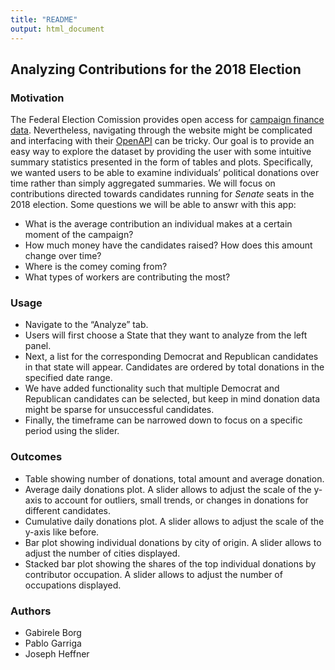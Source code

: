 ```yaml
---
title: "README"
output: html_document
---
```


## Analyzing Contributions for the 2018 Election

### Motivation

The Federal Election Comission provides open access for [campaign finance data](https://www.fec.gov/data/). Nevertheless, navigating through the website might be complicated and interfacing with their [OpenAPI](https://api.open.fec.gov/developers/) can be tricky.
Our goal is to provide an easy way to explore the dataset by providing the user with some intuitive summary statistics presented in the form of tables and plots. Specifically, we wanted users to be able to examine individuals' political donations over time rather than simply aggregated summaries. 
We will focus on contributions directed towards candidates running for *Senate* seats in the 2018 election.
Some questions we will be able to answr with this app:

* What is the average contribution an individual makes at a certain moment of the campaign?
* How much money have the candidates raised? How does this amount change over time?
* Where is the comey coming from?
* What types of workers are contributing the most?

### Usage

* Navigate to the "Analyze" tab.
* Users will first choose a State that they want to analyze from the left panel.
* Next, a list for the corresponding Democrat and Republican candidates in that state will appear. Candidates are ordered by total donations in the specified date range. 
* We have added functionality such that multiple Democrat and Republican candidates can be selected, but keep in mind donation data might be sparse for unsuccessful candidates. 
* Finally, the timeframe can be narrowed down to focus on a specific period using the slider. 

### Outcomes

* Table showing number of donations, total amount and average donation.
* Average daily donations plot. A slider allows to adjust the scale of the y-axis to account for outliers, small trends, or changes in donations for different candidates. 
* Cumulative daily donations plot. A slider allows to adjust the scale of the y-axis like before. 
* Bar plot showing individual donations by city of origin. A slider allows to adjust the number of cities displayed.
* Stacked bar plot showing the shares of the top individual donations by contributor occupation. A slider allows to adjust the number of occupations displayed.

### Authors
* Gabirele Borg
* Pablo Garriga
* Joseph Heffner
